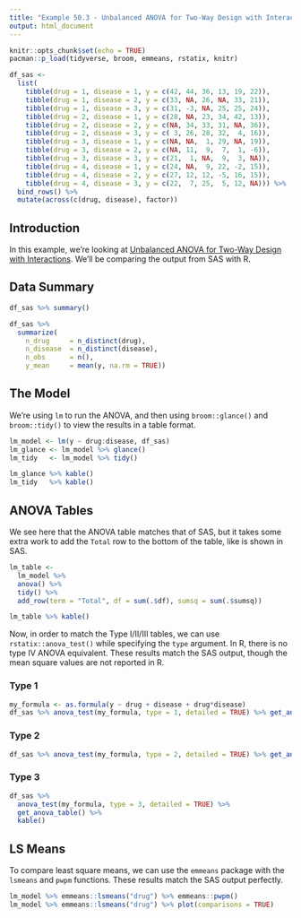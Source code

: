 ```yaml
---
title: "Example 50.3 - Unbalanced ANOVA for Two-Way Design with Interactions"
output: html_document
---
```


```r
knitr::opts_chunk$set(echo = TRUE)
pacman::p_load(tidyverse, broom, emmeans, rstatix, knitr)

df_sas <-
  list(
    tibble(drug = 1, disease = 1, y = c(42, 44, 36, 13, 19, 22)),
    tibble(drug = 1, disease = 2, y = c(33, NA, 26, NA, 33, 21)),
    tibble(drug = 1, disease = 3, y = c(31, -3, NA, 25, 25, 24)),
    tibble(drug = 2, disease = 1, y = c(28, NA, 23, 34, 42, 13)),
    tibble(drug = 2, disease = 2, y = c(NA, 34, 33, 31, NA, 36)),
    tibble(drug = 2, disease = 3, y = c( 3, 26, 28, 32,  4, 16)),
    tibble(drug = 3, disease = 1, y = c(NA, NA,  1, 29, NA, 19)),
    tibble(drug = 3, disease = 2, y = c(NA, 11,  9,  7,  1, -6)),
    tibble(drug = 3, disease = 3, y = c(21,  1, NA,  9,  3, NA)),
    tibble(drug = 4, disease = 1, y = c(24, NA,  9, 22, -2, 15)),
    tibble(drug = 4, disease = 2, y = c(27, 12, 12, -5, 16, 15)),
    tibble(drug = 4, disease = 3, y = c(22,  7, 25,  5, 12, NA))) %>%
  bind_rows() %>%
  mutate(across(c(drug, disease), factor))
```

## Introduction

In this example, we're looking at [Unbalanced ANOVA for Two-Way Design with Interactions](https://documentation.sas.com/doc/en/pgmsascdc/9.4_3.4/statug/statug_glm_examples03.htm).  We'll be comparing the output from SAS with R.

## Data Summary

```r
df_sas %>% summary()

df_sas %>%
  summarize(
    n_drug     = n_distinct(drug),
    n_disease  = n_distinct(disease),
    n_obs      = n(),
    y_mean     = mean(y, na.rm = TRUE))
```

## The Model

We're using `lm` to run the ANOVA, and then using `broom::glance()` and `broom::tidy()` to view the results in a table format.

```r
lm_model <- lm(y ~ drug:disease, df_sas)
lm_glance <- lm_model %>% glance() 
lm_tidy   <- lm_model %>% tidy()   

lm_glance %>% kable()
lm_tidy   %>% kable()
```

## ANOVA Tables

We see here that the ANOVA table matches that of SAS, but it takes some extra work to add the `Total` row to the bottom of the table, like is shown in SAS.

```r
lm_table <-
  lm_model %>%
  anova() %>%
  tidy() %>%
  add_row(term = "Total", df = sum(.$df), sumsq = sum(.$sumsq))

lm_table %>% kable()
```

Now, in order to match the Type I/II/III tables, we can use `rstatix::anova_test()` while specifying the `type` argument.  In R, there is no type IV ANOVA equivalent. These results match the SAS output, though the mean square values are not reported in R.

### Type 1
```r
my_formula <- as.formula(y ~ drug + disease + drug*disease)
df_sas %>% anova_test(my_formula, type = 1, detailed = TRUE) %>% get_anova_table() %>% kable()
```


### Type 2
```r
df_sas %>% anova_test(my_formula, type = 2, detailed = TRUE) %>% get_anova_table() %>% kable()
```


### Type 3
```r
df_sas %>%
  anova_test(my_formula, type = 3, detailed = TRUE) %>% 
  get_anova_table() %>% 
  kable()
```

## LS Means

To compare least square means, we can use the `emmeans` package with the `lsmeans` and `pwpm` functions.  These results match the SAS output perfectly.

```r
lm_model %>% emmeans::lsmeans("drug") %>% emmeans::pwpm()
lm_model %>% emmeans::lsmeans("drug") %>% plot(comparisons = TRUE)
```

